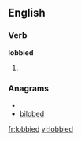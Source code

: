 ==English==

===Verb===
'''lobbied'''

# {{past of|[[lobby]]}}

===Anagrams===
* {{alphagram|bbdeilo}}
* [[bilobed#English|bilobed]]

[[fr:lobbied]]
[[vi:lobbied]]